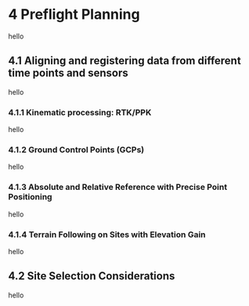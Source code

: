 # 4 Preflight Planning
hello

## 4.1 Aligning and registering data from different time points and sensors
hello

### 4.1.1 Kinematic processing: RTK/PPK
hello

### 4.1.2 Ground Control Points (GCPs)
hello

### 4.1.3 Absolute and Relative Reference with Precise Point Positioning
hello

### 4.1.4 Terrain Following on Sites with Elevation Gain
hello


## 4.2 Site Selection Considerations
hello
